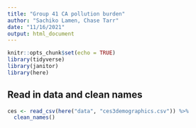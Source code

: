 ```yaml
---
title: "Group 41 CA pollution burden"
author: "Sachiko Lamen, Chase Tarr"
date: "11/16/2021"
output: html_document
---
```


```r
knitr::opts_chunk$set(echo = TRUE)
library(tidyverse)
library(janitor)
library(here)
```

## Read in data and clean names
```r
ces <- read_csv(here("data", "ces3demographics.csv")) %>%
  clean_names()
```


